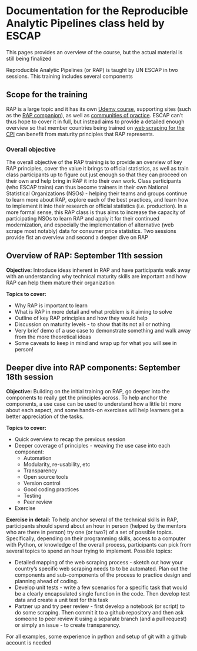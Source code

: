 # Documentation for the Reproducible Analytic Pipelines class held by ESCAP

::: callout-note
This pages provides an overview of the course, but the actual material is still being finalized
:::

Reproducible Analytic Pipelines (or RAP) is taught by UN ESCAP in two sessions. This training includes several components

## Scope for the training

RAP is a large topic and it has its own [Udemy course](https://www.udemy.com/course/reproducible-analytical-pipelines/), supporting sites (such as the [RAP companion](https://ukgovdatascience.github.io/rap_companion/)), as well as [communities of practice](https://nhsdigital.github.io/rap-community-of-practice/). ESCAP can't thus hope to cover it in full, but instead aims to provide a detailed enough overview so that member countries being trained on [web scraping for the CPI](https://xtophe.notion.site/Web-Scraping-for-CPI-Training-c36b27c2ea6b4f02ad760069afaf6fb5) can benefit from maturity principles that RAP represents.

### Overall objective

The overall objective of the RAP training is to provide an overview of key RAP principles, cover the value it brings to official statistics, as well as train class participants up to figure out just enough so that they can proceed on their own and help bring in RAP it into their own work. Class participants (who ESCAP trains) can thus become trainers in their own National Statistical Organizations (NSOs) - helping their teams and groups continue to learn more about RAP, explore each of the best practices, and learn how to implement it into their research or official statistics (i.e. production). In a more formal sense, this RAP class is thus aims to increase the capacity of participating NSOs to learn RAP and apply it for their continued modernization, and especially the implementation of alternative (web scrape most notably) data for consumer price statistics. Two sessions provide fist an overview and second a deeper dive on RAP

## Overview of RAP: September 11th session {#rap-session-1}

**Objective:** Introduce ideas inherent in RAP and have participants walk away with an understanding why technical maturity skills are important and how RAP can help them mature their organization

**Topics to cover:**

-   Why RAP is important to learn
-   What is RAP in more detail and what problem is it aiming to solve
-   Outline of key RAP principles and how they would help
-   Discussion on maturity levels - to show that its not all or nothing
-   Very brief demo of a use case to demonstrate something and walk away from the more theoretical ideas
-   Some caveats to keep in mind and wrap up for what you will see in person!

## Deeper dive into RAP components: September 18th session {#rap-session-2}

**Objective:** Building on the initial training on RAP, go deeper into the components to really get the principles across. To help anchor the components, a use case can be used to understand how a little bit more about each aspect, and some hands-on exercises will help learners get a better appreciation of the tasks.

**Topics to cover:**

-   Quick overview to recap the previous session
-   Deeper coverage of principles - weaving the use case into each component:
    -   Automation
    -   Modularity, re-usability, etc
    -   Transparency
    -   Open source tools
    -   Version control
    -   Good coding practices
    -   Testing
    -   Peer review
-   Exercise

**Exercise in detail:** To help anchor several of the technical skills in RAP, participants should spend about an hour in person (helped by the mentors who are there in person) try one (or two?) of a set of possible topics. Specifically, depending on their programming skills, access to a computer with Python, or knowledge of the overall process, participants can pick from several topics to spend an hour trying to implement. Possible topics:

-   Detailed mapping of the web scraping process - sketch out how your country's specific web scraping needs to to be automated. Plan out the components and sub-components of the process to practice design and planning ahead of coding.
-   Develop unit tests - write a few scenarios for a specific task that would be a clearly encapsulated single function in the code. Then develop test data and create a unit test for this task
-   Partner up and try peer review - first develop a notebook (or script) to do some scraping. Then commit it to a github repository and then ask someone to peer review it using a separate branch (and a pull request) or simply an issue - to create transparency.

For all examples, some experience in python and setup of git with a github account is needed